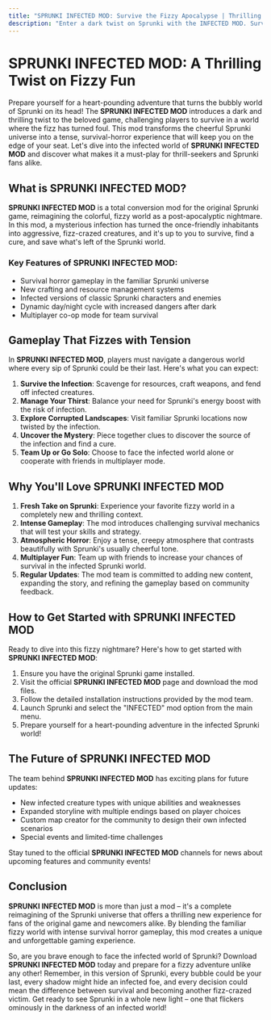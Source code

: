 ```yaml
---
title: "SPRUNKI INFECTED MOD: Survive the Fizzy Apocalypse | Thrilling Adventure"
description: "Enter a dark twist on Sprunki with the INFECTED MOD. Survive in a world where fizz turns foul, craft weapons, and uncover the infection's source. Will you find the cure?"
---
```




# SPRUNKI INFECTED MOD: A Thrilling Twist on Fizzy Fun

Prepare yourself for a heart-pounding adventure that turns the bubbly world of Sprunki on its head! The **SPRUNKI INFECTED MOD** introduces a dark and thrilling twist to the beloved game, challenging players to survive in a world where the fizz has turned foul. This mod transforms the cheerful Sprunki universe into a tense, survival-horror experience that will keep you on the edge of your seat. Let's dive into the infected world of **SPRUNKI INFECTED MOD** and discover what makes it a must-play for thrill-seekers and Sprunki fans alike.

## What is SPRUNKI INFECTED MOD?

**SPRUNKI INFECTED MOD** is a total conversion mod for the original Sprunki game, reimagining the colorful, fizzy world as a post-apocalyptic nightmare. In this mod, a mysterious infection has turned the once-friendly inhabitants into aggressive, fizz-crazed creatures, and it's up to you to survive, find a cure, and save what's left of the Sprunki world.

### Key Features of SPRUNKI INFECTED MOD:

- Survival horror gameplay in the familiar Sprunki universe
- New crafting and resource management systems
- Infected versions of classic Sprunki characters and enemies
- Dynamic day/night cycle with increased dangers after dark
- Multiplayer co-op mode for team survival

## Gameplay That Fizzes with Tension

In **SPRUNKI INFECTED MOD**, players must navigate a dangerous world where every sip of Sprunki could be their last. Here's what you can expect:

1. **Survive the Infection**: Scavenge for resources, craft weapons, and fend off infected creatures.
2. **Manage Your Thirst**: Balance your need for Sprunki's energy boost with the risk of infection.
3. **Explore Corrupted Landscapes**: Visit familiar Sprunki locations now twisted by the infection.
4. **Uncover the Mystery**: Piece together clues to discover the source of the infection and find a cure.
5. **Team Up or Go Solo**: Choose to face the infected world alone or cooperate with friends in multiplayer mode.

## Why You'll Love SPRUNKI INFECTED MOD

1. **Fresh Take on Sprunki**: Experience your favorite fizzy world in a completely new and thrilling context.
2. **Intense Gameplay**: The mod introduces challenging survival mechanics that will test your skills and strategy.
3. **Atmospheric Horror**: Enjoy a tense, creepy atmosphere that contrasts beautifully with Sprunki's usually cheerful tone.
4. **Multiplayer Fun**: Team up with friends to increase your chances of survival in the infected Sprunki world.
5. **Regular Updates**: The mod team is committed to adding new content, expanding the story, and refining the gameplay based on community feedback.

## How to Get Started with SPRUNKI INFECTED MOD

Ready to dive into this fizzy nightmare? Here's how to get started with **SPRUNKI INFECTED MOD**:

1. Ensure you have the original Sprunki game installed.
2. Visit the official **SPRUNKI INFECTED MOD** page and download the mod files.
3. Follow the detailed installation instructions provided by the mod team.
4. Launch Sprunki and select the "INFECTED" mod option from the main menu.
5. Prepare yourself for a heart-pounding adventure in the infected Sprunki world!

## The Future of SPRUNKI INFECTED MOD

The team behind **SPRUNKI INFECTED MOD** has exciting plans for future updates:

- New infected creature types with unique abilities and weaknesses
- Expanded storyline with multiple endings based on player choices
- Custom map creator for the community to design their own infected scenarios
- Special events and limited-time challenges

Stay tuned to the official **SPRUNKI INFECTED MOD** channels for news about upcoming features and community events!

## Conclusion

**SPRUNKI INFECTED MOD** is more than just a mod – it's a complete reimagining of the Sprunki universe that offers a thrilling new experience for fans of the original game and newcomers alike. By blending the familiar fizzy world with intense survival horror gameplay, this mod creates a unique and unforgettable gaming experience.

So, are you brave enough to face the infected world of Sprunki? Download **SPRUNKI INFECTED MOD** today and prepare for a fizzy adventure unlike any other! Remember, in this version of Sprunki, every bubble could be your last, every shadow might hide an infected foe, and every decision could mean the difference between survival and becoming another fizz-crazed victim. Get ready to see Sprunki in a whole new light – one that flickers ominously in the darkness of an infected world!
